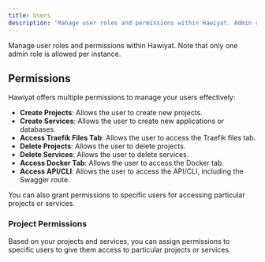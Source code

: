 ```yaml
---
title: Users
description: 'Manage user roles and permissions within Hawiyat. Admin roles are limited to one per instance.'
---
```


Manage user roles and permissions within Hawiyat. Note that only one admin role is allowed per instance.

## Permissions

Hawiyat offers multiple permissions to manage your users effectively:

- **Create Projects**: Allows the user to create new projects.
- **Create Services**: Allows the user to create new applications or databases.
- **Access Traefik Files Tab**: Allows the user to access the Traefik files tab.
- **Delete Projects**: Allows the user to delete projects.
- **Delete Services**: Allows the user to delete services.
- **Access Docker Tab**: Allows the user to access the Docker tab.
- **Access API/CLI**: Allows the user to access the API/CLI, including the Swagger route.

You can also grant permissions to specific users for accessing particular projects or services.

### Project Permissions

Based on your projects and services, you can assign permissions to specific users to give them access to particular projects or services.

